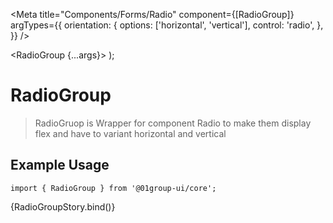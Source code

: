 
<Meta
  title="Components/Forms/Radio"
  component={[RadioGroup]}
  argTypes={{
    orientation: {
      options: ['horizontal', 'vertical'],
      control: 'radio',
    },
  }}
/>

  <RadioGroup {...args}>
    <Radio defaultChecked label="html" id="html" name="tech" />
    <Radio label="css" id="css" name="tech" />
    <Radio label="web" id="web" name="tech" />
    <Radio label="javascript" id="js" name="tech" />
    <Radio label="Python" id="py" name="tech" />
  </RadioGroup>
);

# RadioGroup

> RadioGruop is Wrapper for component Radio to make them display flex and have to variant horizontal and vertical

## Example Usage

```tsx
import { RadioGroup } from '@01group-ui/core';
```

<Canvas columns={2} withSource="close">
  <Story
    args={{
      orientation: 'horizontal',
    }}
    name="RadioGroup"
  >
    {RadioGroupStory.bind()}
  </Story>
</Canvas>

<ArgsTable of={RadioGroup} />
